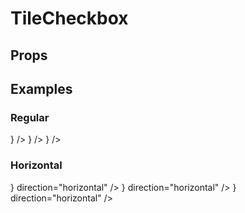 
<Meta title="Molecules/TileCheckbox" component={TileCheckbox} />

# TileCheckbox

## Props

<Props of={TileCheckbox} />

## Examples

### Regular

<Canvas>
  <Story name="Tile checkbox">
    <TileCheckbox title="Checkbox" icon={<AirplaySharp />} />
  </Story>
  <Story name="Checked">
    <TileCheckbox title="Checkbox" checked icon={<AirplaySharp />} />
  </Story>
  <Story name="Disabled">
    <TileCheckbox title="Checkbox" disabled icon={<AirplaySharp />} />
  </Story>
</Canvas>

### Horizontal

<Canvas>
  <Story name="Horizontal">
    <TileCheckbox
      title="Checkbox"
      icon={<AirplaySharp />}
      direction="horizontal"
    />
  </Story>
  <Story name="Horizontal - checked">
    <TileCheckbox
      checked
      title="Checkbox"
      icon={<AirplaySharp />}
      direction="horizontal"
    />
  </Story>
  <Story name="Horizontal - disabled">
    <TileCheckbox
      disabled
      title="Checkbox"
      icon={<AirplaySharp />}
      direction="horizontal"
    />
  </Story>
</Canvas>

